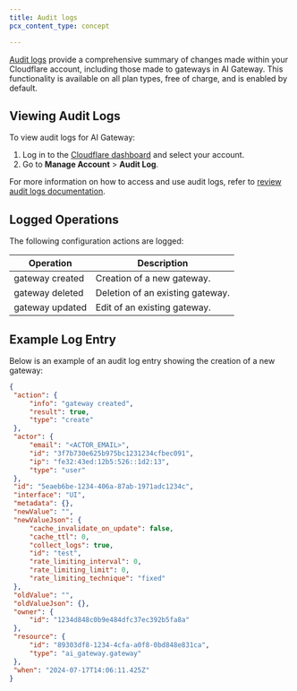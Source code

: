 ```yaml
---
title: Audit logs
pcx_content_type: concept

---
```


[Audit logs](/fundamentals/account/account-security/review-audit-logs/) provide a comprehensive summary of changes made within your Cloudflare account, including those made to gateways in AI Gateway. This functionality is available on all plan types, free of charge, and is enabled by default.

## Viewing Audit Logs

To view audit logs for AI Gateway:

1. Log in to the [Cloudflare dashboard](https://dash.cloudflare.com/login) and select your account.
2. Go to **Manage Account** > **Audit Log**.

For more information on how to access and use audit logs, refer to [review audit logs documentation](/fundamentals/account/account-security/review-audit-logs/).

## Logged Operations

The following configuration actions are logged:

| Operation       | Description                      |
| --------------- | -------------------------------- |
| gateway created | Creation of a new gateway.       |
| gateway deleted | Deletion of an existing gateway. |
| gateway updated | Edit of an existing gateway.     |

## Example Log Entry

Below is an example of an audit log entry showing the creation of a new gateway:

```json
{
 "action": {
     "info": "gateway created",
     "result": true,
     "type": "create"
 },
 "actor": {
     "email": "<ACTOR_EMAIL>",
     "id": "3f7b730e625b975bc1231234cfbec091",
     "ip": "fe32:43ed:12b5:526::1d2:13",
     "type": "user"
 },
 "id": "5eaeb6be-1234-406a-87ab-1971adc1234c",
 "interface": "UI",
 "metadata": {},
 "newValue": "",
 "newValueJson": {
     "cache_invalidate_on_update": false,
     "cache_ttl": 0,
     "collect_logs": true,
     "id": "test",
     "rate_limiting_interval": 0,
     "rate_limiting_limit": 0,
     "rate_limiting_technique": "fixed"
 },
 "oldValue": "",
 "oldValueJson": {},
 "owner": {
     "id": "1234d848c0b9e484dfc37ec392b5fa8a"
 },
 "resource": {
     "id": "89303df8-1234-4cfa-a0f8-0bd848e831ca",
     "type": "ai_gateway.gateway"
 },
 "when": "2024-07-17T14:06:11.425Z"
}
```

